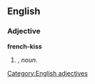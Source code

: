 ==English==

===Adjective===
'''french-kiss'''

# {{form of|Attributive form|[[french kiss]]|nodot=1}}, ''noun''.
#:''{{{2|&nbsp;}}}''
[[Category:English adjectives]]